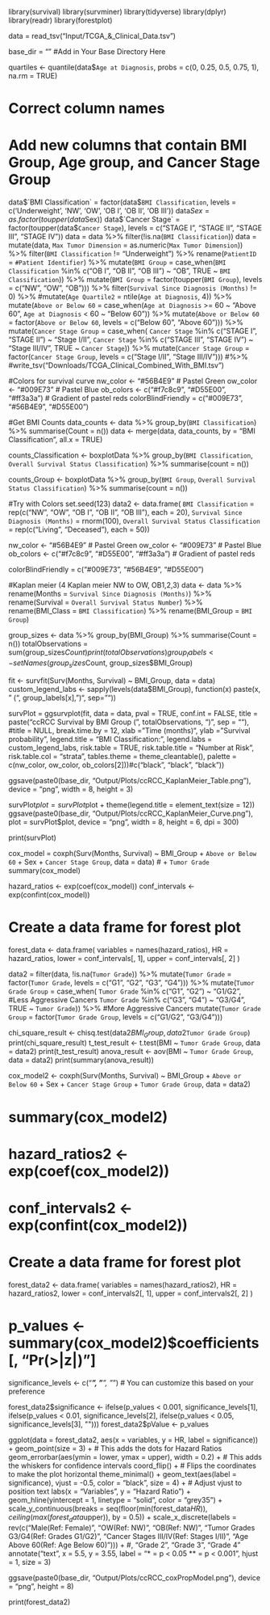 library(survival)
library(survminer)
library(tidyverse)
library(dplyr)
library(readr)
library(forestplot)

data = read_tsv("Input/TCGA_&_Clinical_Data.tsv")

base_dir = "" #Add in Your Base Directory Here

quartiles <- quantile(data$`Age at Diagnosis`, probs = c(0, 0.25, 0.5, 0.75, 1), na.rm = TRUE)

# Correct column names
# Add new columns that contain BMI Group, Age group, and Cancer Stage Group
data$`BMI Classification` = factor(data$`BMI Classification`, 
                                   levels = c('Underweight', 'NW', 'OW', 'OB I', 'OB II', 'OB III'))
data$Sex = as.factor(toupper(data$Sex))
data$`Cancer Stage` = factor(toupper(data$`Cancer Stage`), levels = c("STAGE I", "STAGE II", "STAGE III", "STAGE IV"))
data = data %>% filter(!is.na(`BMI Classification`))
data = mutate(data, `Max Tumor Dimension` = as.numeric(`Max Tumor Dimension`)) %>%
  filter(`BMI Classification` != "Underweight") %>%
  rename(`PatientID` = `#Patient Identifier`) %>%
  mutate(`BMI Group` = case_when(`BMI Classification` %in% c("OB I", "OB II", "OB III") ~ "OB", TRUE ~ `BMI Classification`)) %>%
  mutate(`BMI Group` = factor(toupper(`BMI Group`), levels = c("NW", "OW", "OB"))) %>%
  filter(`Survival Since Diagnosis (Months)` != 0) %>%
  #mutate(`Age Quartile2` = ntile(`Age at Diagnosis`, 4)) %>%
  mutate(`Above or Below 60` = case_when(`Age at Diagnosis` >= 60 ~ "Above 60", `Age at Diagnosis` < 60 ~ "Below 60")) %>%
  mutate(`Above or Below 60` = factor(`Above or Below 60`, levels = c("Below 60", "Above 60"))) %>%
  mutate(`Cancer Stage Group` = case_when(
      `Cancer Stage` %in% c("STAGE I", "STAGE II") ~ "Stage I/II",
      `Cancer Stage` %in% c("STAGE III", "STAGE IV") ~ "Stage III/IV", TRUE ~ `Cancer Stage`)) %>%
  mutate(`Cancer Stage Group` = factor(`Cancer Stage Group`, levels = c("Stage I/II", "Stage III/IV"))) #%>%
  #write_tsv("Downloads/TCGA_Clinical_Combined_With_BMI.tsv")

#Colors for survival curve
nw_color <- "#56B4E9"  # Pastel Green
ow_color <- "#009E73"  # Pastel Blue
ob_colors <- c("#f7c8c9", "#D55E00", "#ff3a3a")  # Gradient of pastel reds
colorBlindFriendly = c("#009E73", "#56B4E9", "#D55E00")


#Get BMI Counts
data_counts <- data %>%
  group_by(`BMI Classification`) %>%
  summarise(Count = n())
data <- merge(data, data_counts, by = "BMI Classification", all.x = TRUE)


counts_Classification <- boxplotData %>%
  group_by(`BMI Classification`, `Overall Survival Status Classification`) %>%
  summarise(count = n())

counts_Group <- boxplotData %>%
  group_by(`BMI Group`, `Overall Survival Status Classification`) %>%
  summarise(count = n())


#Try with Colors
set.seed(123)
data2 <- data.frame(
  `BMI Classification` = rep(c("NW", "OW", "OB I", "OB II", "OB III"), each = 20),
  `Survival Since Diagnosis (Months)` = rnorm(100),
  `Overall Survival Status Classification` = rep(c("Living", "Deceased"), each = 50))

nw_color <- "#56B4E9"  # Pastel Green
ow_color <- "#009E73"  # Pastel Blue
ob_colors <- c("#f7c8c9", "#D55E00", "#ff3a3a")  # Gradient of pastel reds

colorBlindFriendly = c("#009E73", "#56B4E9", "#D55E00")


#Kaplan meier (4 Kaplan meier NW to OW, OB1,2,3)
data <- data %>%
  rename(Months = `Survival Since Diagnosis (Months)`) %>%
  rename(Survival = `Overall Survival Status Number`) %>%
  rename(BMI_Class = `BMI Classification`) %>%
  rename(BMI_Group = `BMI Group`)


group_sizes <- data %>%
  group_by(BMI_Group) %>%
  summarise(Count = n())
totalObservations = sum(group_sizes$Count)
print(totalObservations)
group_labels <- setNames(group_sizes$Count, group_sizes$BMI_Group)

fit <- survfit(Surv(Months, Survival) ~ BMI_Group, data = data)
custom_legend_labs <- sapply(levels(data$BMI_Group), function(x) paste(x, " (", group_labels[x], ")", sep=""))

survPlot = ggsurvplot(fit, data = data, pval = TRUE, conf.int = FALSE,
           title = paste("ccRCC Survival by BMI Group (", totalObservations, ")", sep = ""),
           #title = NULL,
           break.time.by = 12,
           xlab = "Time (months)", ylab = "Survival probability",
           legend.title = "BMI Classification:",
           legend.labs = custom_legend_labs,
           risk.table = TRUE,
           risk.table.title = "Number at Risk",
           risk.table.col = "strata",
           tables.theme = theme_cleantable(),
           palette = c(nw_color, ow_color, ob_colors[2]))#c("black", "black", "black"))

ggsave(paste0(base_dir, "Output/Plots/ccRCC_KaplanMeier_Table.png"), device = "png", width = 8, height = 3)

survPlot$plot = survPlot$plot + theme(legend.title = element_text(size = 12))
ggsave(paste0(base_dir, "Output/Plots/ccRCC_KaplanMeier_Curve.png"), plot = survPlot$plot, device = "png", width = 8, height = 6, dpi = 300)

print(survPlot)

cox_model = coxph(Surv(Months, Survival) ~ BMI_Group + `Above or Below 60` + Sex + `Cancer Stage Group`, data = data) # + `Tumor Grade`
summary(cox_model)

hazard_ratios <- exp(coef(cox_model))
conf_intervals <- exp(confint(cox_model))

# Create a data frame for forest plot
forest_data <- data.frame(
  variables = names(hazard_ratios),
  HR = hazard_ratios,
  lower = conf_intervals[, 1],
  upper = conf_intervals[, 2]
)

data2 = filter(data, !is.na(`Tumor Grade`)) %>%
  mutate(`Tumor Grade` = factor(`Tumor Grade`, levels = c("G1", "G2", "G3", "G4"))) %>%
  mutate(`Tumor Grade Group` = case_when(
    `Tumor Grade` %in% c("G1", "G2") ~ "G1/G2", #Less Aggressive Cancers
    `Tumor Grade` %in% c("G3", "G4") ~ "G3/G4", TRUE ~ `Tumor Grade`)) %>% #More Aggressive Cancers
  mutate(`Tumor Grade Group` = factor(`Tumor Grade Group`, levels = c("G1/G2", "G3/G4")))


chi_square_result <- chisq.test(data2$BMI_Group, data2$`Tumor Grade Group`)
print(chi_square_result)
t_test_result <- t.test(BMI ~ `Tumor Grade Group`, data = data2)
print(t_test_result)
anova_result <- aov(BMI ~ `Tumor Grade Group`, data = data2)
print(summary(anova_result))


cox_model2 <- coxph(Surv(Months, Survival) ~ BMI_Group + `Above or Below 60` + Sex + `Cancer Stage Group` + `Tumor Grade Group`, data = data2)

# summary(cox_model2)

# hazard_ratios2 <- exp(coef(cox_model2))
# conf_intervals2 <- exp(confint(cox_model2))

# Create a data frame for forest plot
forest_data2 <- data.frame(
  variables = names(hazard_ratios2),
  HR = hazard_ratios2,
  lower = conf_intervals2[, 1],
  upper = conf_intervals2[, 2]
)

# p_values <- summary(cox_model2)$coefficients[, "Pr(>|z|)"]

significance_levels <- c("***", "**", "*")  # You can customize this based on your preference

forest_data2$significance <- ifelse(p_values < 0.001, significance_levels[1],
                                    ifelse(p_values < 0.01, significance_levels[2],
                                           ifelse(p_values < 0.05, significance_levels[3], "")))
forest_data2$pValue <- p_values

ggplot(data = forest_data2, aes(x = variables, y = HR, label = significance)) +
  geom_point(size = 3) +  # This adds the dots for Hazard Ratios
  geom_errorbar(aes(ymin = lower, ymax = upper), width = 0.2) +  # This adds the whiskers for confidence intervals
  coord_flip() +  # Flips the coordinates to make the plot horizontal
  theme_minimal() +
  geom_text(aes(label = significance), vjust = -0.5, color = "black", size = 4) +  # Adjust vjust to position text
  labs(x = "Variables", y = "Hazard Ratio") +
  geom_hline(yintercept = 1, linetype = "solid", color = "grey35") +
  scale_y_continuous(breaks = seq(floor(min(forest_data$HR)), ceiling(max(forest_data$upper)), by = 0.5)) +
  scale_x_discrete(labels = rev(c("Male\n(Ref: Female)", "OW\n(Ref: NW)", "OB\n(Ref: NW)",
                                  "Tumor Grades G3/G4\n(Ref: Grades G1/G2)", "Cancer Stages III/IV\n(Ref: Stages I/II)",
                                  "Age Above 60\n(Ref: Age Below 60)"))) + #, "Grade 2", "Grade 3", "Grade 4"
  annotate("text", x = 5.5, y = 3.55, label = "* = p < 0.05  \n*** = p < 0.001", hjust = 1, size = 3)

ggsave(paste0(base_dir, "Output/Plots/ccRCC_coxPropModel.png"), device = "png", height = 8)

print(forest_data2)
